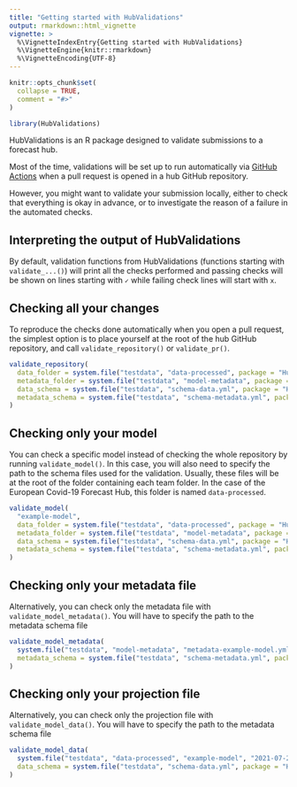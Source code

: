 ```yaml
---
title: "Getting started with HubValidations"
output: rmarkdown::html_vignette
vignette: >
  %\VignetteIndexEntry{Getting started with HubValidations}
  %\VignetteEngine{knitr::rmarkdown}
  %\VignetteEncoding{UTF-8}
---
```


```r
knitr::opts_chunk$set(
  collapse = TRUE,
  comment = "#>"
)
```

```r
library(HubValidations)
```

HubValidations is an R package designed to validate submissions to a forecast hub.

Most of the time, validations will be set up to run automatically via [GitHub Actions](https://github.com/features/actions) when a pull request is opened in a hub GitHub repository.

However, you might want to validate your submission locally, either to check that everything is okay in advance, or to investigate the reason of a failure in the automated checks.

## Interpreting the output of HubValidations

By default, validation functions from HubValidations (functions starting with `validate_...()`) will print all the checks performed and passing checks will be shown on lines starting with `✓` while failing check lines will start with `x`.

## Checking all your changes

To reproduce the checks done automatically when you open a pull request, the simplest option is to place yourself at the root of the hub GitHub repository, and call `validate_repository()` or `validate_pr()`. 

```r
validate_repository(
  data_folder = system.file("testdata", "data-processed", package = "HubValidations"),
  metadata_folder = system.file("testdata", "model-metadata", package = "HubValidations"),
  data_schema = system.file("testdata", "schema-data.yml", package = "HubValidations"),
  metadata_schema = system.file("testdata", "schema-metadata.yml", package = "HubValidations")
)
```

## Checking only your model

You can check a specific model instead of checking the whole repository by running `validate_model()`. In this case, you will also need to specify the path to the schema files used for the validation. Usually, these files will be at the root of the folder containing each team folder. In the case of the European Covid-19 Forecast Hub, this folder is named `data-processed`.

```r
validate_model(
  "example-model",
  data_folder = system.file("testdata", "data-processed", package = "HubValidations"),
  metadata_folder = system.file("testdata", "model-metadata", package = "HubValidations"),
  data_schema = system.file("testdata", "schema-data.yml", package = "HubValidations"),
  metadata_schema = system.file("testdata", "schema-metadata.yml", package = "HubValidations")
)
```

## Checking only your metadata file

Alternatively, you can check only the metadata file with `validate_model_metadata()`. You will have to specify the path to the metadata schema file

```r
validate_model_metadata(
  system.file("testdata", "model-metadata", "metadata-example-model.yml", package = "HubValidations"),
  metadata_schema = system.file("testdata", "schema-metadata.yml", package = "HubValidations")
)
```

## Checking only your projection file

Alternatively, you can check only the projection file with `validate_model_data()`. You will have to specify the path to the metadata schema file

```r
validate_model_data(
  system.file("testdata", "data-processed", "example-model", "2021-07-26-example-model.csv", package = "HubValidations"),
  data_schema = system.file("testdata", "schema-data.yml", package = "HubValidations")
)
```
